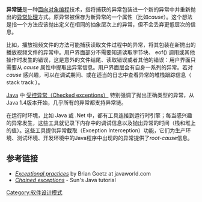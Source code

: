 {{expert|time=2015-03-16T00:29:57+00:00}}
'''异常链'''是一种[[面向对象编程|面向对象编程]]技术，指将捕获的异常包装进一个新的异常中并重新抛出的[[异常处理|异常处理]]方式。原异常被保存为新异常的一个属性（比如''cause''）。这个想法是指一个方法应该抛出定义在相同的抽象层次上的异常，但不会丢弃更低层次的信息。

比如，播放视频文件的方法可能捕获读取文件过程中的异常，将其包装在新抛出的播放视频文件的异常中。用户界面部分不需要知道读取字节块、 eof() 调用或其他操作时发生的错误，这是意外的文件结尾、读取错误或者其他的错误：用户界面只需要从 ''cause'' 属性中提取出异常信息。用户界面层会有自身一系列的异常。若对 ''cause'' 感兴趣，可以在调试期间、或在适当的日志中查看异常的堆栈跟踪信息（ stack track ）。

[[Java|Java]] 中 [[异常处理#Checked_exceptions|受控异常（Checked exceptions）]] 特别强调了抛出正确类型的异常，从 Java 1.4版本开始，几乎所有的异常都支持异常链。

在运行时环境，比如 Java 或 .Net 中，都有工具连接到运行时引擎；每当感兴趣的异常发生，这些工具就记录下内存中的调试信息以及抛出异常的时间（栈和堆上的值）。这些工具提供异常截取（Exception Interception）功能，它们为生产环境、测试环境、开发环境中的Java程序中出现的的异常提供了''root-cause''信息。

== 参考链接 ==

* [https://web.archive.org/web/20131104233757/http://www.javaworld.com/javaworld/jw-09-2001/jw-0914-exceptions.html ''Exceptional practices''] by Brian Goetz at javaworld.com
* [http://java.sun.com/docs/books/tutorial/essential/exceptions/chained.html ''Chained exceptions''] {{Wayback|url=http://java.sun.com/docs/books/tutorial/essential/exceptions/chained.html |date=20090806184410 }} - Sun's Java tutorial

[[Category:软件设计模式|Category:软件设计模式]]